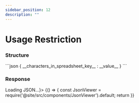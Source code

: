 ```yaml
---
sidebar_position: 12
description: ""
---
```



# Usage Restriction

<h3>Structure</h3>
```json
{
    __characters_in_spreadsheet_key__ : __value__
}
```
<h3>Response</h3>
<BrowserOnly fallback={<div>Loading JSON...</div>}>
{() => {
    const JsonViewer = require('@site/src/components/JsonViewer').default;
    return <JsonViewer data={{
        "cins": 140
    }} />
    }}
</BrowserOnly>

<br />